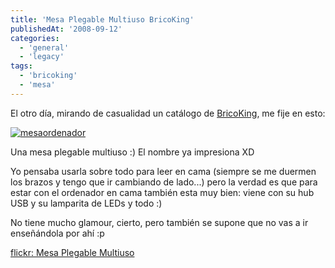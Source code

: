 ```yaml
---
title: 'Mesa Plegable Multiuso BricoKing'
publishedAt: '2008-09-12'
categories:
  - 'general'
  - 'legacy'
tags:
  - 'bricoking'
  - 'mesa'
---
```


El otro día, mirando de casualidad un catálogo de [BricoKing](http://www.bricoking.com), me fije en esto:

[![](/static/images/legacy/mesaordenador.jpg 'mesaordenador')](/static/images/legacy/mesaordenador.jpg)

Una mesa plegable multiuso :) El nombre ya impresiona XD

Yo pensaba usarla sobre todo para leer en cama (siempre se me duermen los brazos y tengo que ir cambiando de lado...) pero la verdad es que para estar con el ordenador en cama también esta muy bien: viene con su hub USB y su lamparita de LEDs y todo :)

No tiene mucho glamour, cierto, pero también se supone que no vas a ir enseñándola por ahí :p

[flickr: Mesa Plegable Multiuso](http://www.flickr.com/photos/ryck/sets/72157607223778584/)
